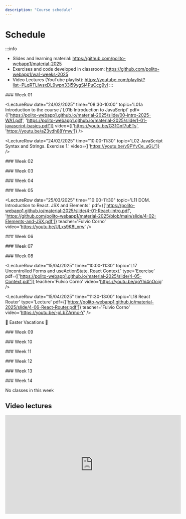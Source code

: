```yaml
---
description: "Course schedule"
---
```




# Schedule

:::info
- Slides and learning material: https://github.com/polito-webapp1/material-2025
- Exercises and code developed in classroom: https://github.com/polito-webapp1/wa1-weeks-2025
- Video Lectures (YouTube playlist): https://youtube.com/playlist?list=PLqRTLlwsxDL9wpn33l59ygSl4PuCcg9vI
:::

<LectureTable defaultTeacher="Fulvio Corno" defaultType="Lecture" showMaterial={true} language='EN'>

<LectureDivider>
### Week 01
</LectureDivider>


<LectureRow
    date="24/02/2025" time="08:30-10:00"
    topic='L01a Introduction to the course / L01b Introduction to JavaScript'
    pdf={['https://polito-webapp1.github.io/material-2025/slide/00-intro-2025-WA1.pdf', 'https://polito-webapp1.github.io/material-2025/slide/1-01-javascript-basics.pdf']}
    video={['https://youtu.be/G31Gnf7uETs', 'https://youtu.be/aZ3vdh88Ymw']}
/>

<LectureRow
    date="24/02/2025" time="10:00-11:30"
    topic='L02 JavaScript Syntax and Strings. Exercise 1.'
    video={['https://youtu.be/v9PYvCe_uGU']}
/>

<LectureRow
    date="28/02/2025" time="08:30-10:00"
    topic='L03 JavaScript Arrays. Exercise 2.'
    type='Exercise'
    video='https://youtu.be/-4mJevU_Fz8'
/>

<LectureRow
    date="28/02/2025" time="10:00-11:30"
    topic='L04 JavaScript Objects and Functions'
    pdf='https://polito-webapp1.github.io/material-2025/slide/1-02-javascript-objects-functions.pdf'
    video='https://youtu.be/KMZ8x9jifc0'
/>

<LectureRow
    topic='Week 01 exercises'
    github='https://github.com/polito-webapp1/wa1-weeks-2025/tree/main/week01'
    teacher='' type=''
/>

<LectureDivider>
### Week 02
</LectureDivider>

<LectureRow
    date="04/03/2025" time="10:00-11:30"
    topic='L05 Constructor Functions. Callbacks. Exercise 3.'
    github='https://github.com/polito-webapp1/wa1-weeks-2025/blob/main/week02/exercise3.md'
    video='https://youtu.be/LtiQMJjBR6w'
    teacher='Francesca Russo'
/>  

<LectureRow
    date="04/03/2025" time="11:30-13:00"
    topic='L06 Functional programming. Exercise 3 revisited.'
    pdf='https://polito-webapp1.github.io/material-2025/slide/1-03-javascript-async-programming.pdf'
    teacher='Fulvio Corno'
    video='https://youtu.be/zNfSB64oZdE'
/>

 <LectureRow
    date="" time=""
    type='Lab'
    topic='Overall labs specification'
    teacher=''
    pdf='https://polito-webapp1.github.io/lab-2025/Lab00/Lab00.pdf'
/> 

<LectureRow
    date="07/03/2025" time="08:30-10:00"
    type='Lab'
    topic='Lab 01 - Group 1'
    teacher='Francesca Russo'
    pdf='https://polito-webapp1.github.io/lab-2025/Lab01/Lab01.pdf'
/>

<LectureRow
    date="07/03/2025" time="10:00-11:30"
    type='Lab'
    topic='Lab 01 - Group 2'
    teacher='Francesca Russo'
    pdf='https://polito-webapp1.github.io/lab-2025/Lab01/Lab01.pdf'
/>

<LectureRow
    topic='Week 02 exercises'
    teacher='' type=''
    github='https://github.com/polito-webapp1/wa1-weeks-2025/tree/main/week02'
/>


<LectureDivider>
### Week 03
</LectureDivider>

<LectureRow
    date="11/03/2025" time="10:00-11:30"
    topic='L07 JavaScript Asynchronous Programming. Interfacing with SQLite.'
    pdf='https://polito-webapp1.github.io/material-2025/slide/1-03-javascript-async-programming.pdf'
    teacher='Fulvio Corno'
    video='https://youtu.be/mfkbD1NLhTY'
/>  

<LectureRow
    date="11/03/2025" time="11:30-13:00"
    topic='L08 Promises. Exercise on Asynchronous Programming.'
    github='https://github.com/polito-webapp1/wa1-weeks-2025/blob/main/week03/exercise%204.md'
    type='Exercise'
    teacher='Fulvio Corno'
    video='https://youtu.be/Ztny1n6PC0U'
/>

<LectureRow
    date="14/03/2025" time="08:30-10:00"
    type='Lab'
    topic='Lab 02 - Group 1'
    pdf = 'https://polito-webapp1.github.io/lab-2025/Lab02/Lab02.pdf'
    teacher='Francesca Russo'
/>

<LectureRow
    date="14/03/2025" time="10:00-11:30"
    type='Lab'
    topic='Lab 02 - Group 2'
    pdf = 'https://polito-webapp1.github.io/lab-2025/Lab02/Lab02.pdf'
    teacher='Francesca Russo'
/>

<LectureRow
    topic='Week 03 exercises'
    teacher='' type=''
    github='https://github.com/polito-webapp1/wa1-weeks-2025/tree/main/week03'
/>


<LectureDivider>
### Week 04
</LectureDivider>

<LectureRow
    date="18/03/2025" time="10:00-11:30"
    topic='L09 Web Architectures. ExpressJS'
    pdf='https://polito-webapp1.github.io/material-2025/slide/2-01-Express.pdf'
    video='https://youtu.be/qg8kAWzzyO8'
    teacher='Fulvio Corno'
/>  

<LectureRow
    date="11/03/2025" time="11:30-13:00"
    topic='L10 HTTP APIs. Web API design.'
    type='Exercise'
    pdf='https://polito-webapp1.github.io/material-2025/slide/2-02-API.pdf'
    github='https://github.com/polito-webapp1/wa1-weeks-2025/blob/main/week04/exercise%205.md'
    video='https://youtu.be/hYFKFNfWF7E'
    teacher='Fulvio Corno'
/>

<LectureRow
    date="21/03/2025" time="08:30-10:00"
    type='Lab'
    topic='Lab 03 - Group 1'
    teacher='Francesca Russo'
    pdf = 'https://polito-webapp1.github.io/lab-2025/Lab03/Lab03.pdf'
/>

<LectureRow
    date="21/03/2025" time="10:00-11:30"
    type='Lab'
    topic='Lab 03 - Group 2'
    teacher='Francesca Russo'
    pdf = 'https://polito-webapp1.github.io/lab-2025/Lab03/Lab03.pdf'
/>

<LectureRow
    topic='Week 04 exercises'
    teacher='' type=''
    github='https://github.com/polito-webapp1/wa1-weeks-2025/tree/main/week04'
/>


<LectureDivider>
### Week 05
</LectureDivider>

<LectureRow
    date='' time=''
    topic='Reading: HTML and CSS'
    type='Self-Study'
    pdf='https://polito-webapp1.github.io/material-2025/readings/3-0-reading-html-css.pdf'
    teacher=''
/>

<LectureRow
    date="25/03/2025" time="10:00-11:30"
    topic='L11 DOM. Introduction to React. JSX and Elements.'
    pdf={['https://polito-webapp1.github.io/material-2025/slide/4-01-React-intro.pdf', 'https://github.com/polito-webapp1/material-2025/blob/main/slide/4-02-Elements-and-JSX.pdf']}
    teacher='Fulvio Corno'
    video='https://youtu.be/ULxs9K8Lxrw'
/>  

<LectureRow
    date="25/03/2025" time="11:30-13:00"
    topic='L12 Exercise on HTML, CSS and Bootstrap.'
    type='Exercise'
    teacher='Francesca Russo'
    video='https://youtu.be/y-CqDZF3LD0'
/>

<LectureRow
    date="28/03/2025" time="08:30-10:00"
    type='ONLINE Lab 🛜'
    topic='Lab 04 - Group 1 (ONLINE)'
    teacher='Francesca Russo'
    pdf = 'https://polito-webapp1.github.io/lab-2025/Lab04/Lab04.pdf'
/>

<LectureRow
    date="28/03/2025" time="10:00-11:30"
    type='ONLINE Lab 🛜'
    topic='Lab 04 - Group 2 (ONLINE)'
    teacher='Francesca Russo'
    pdf = 'https://polito-webapp1.github.io/lab-2025/Lab04/Lab04.pdf'
/>

<LectureRow
    topic='Week 05 exercises'
    teacher='' type=''
    github='https://github.com/polito-webapp1/wa1-weeks-2025/tree/main/week05' 
/>

<LectureDivider>
### Week 06
</LectureDivider>

<LectureRow
    date="01/04/2025" time="10:00-11:30"
    topic='L13 React Exercise'
    type='ONLINE Exercise 🛜'
    teacher='Fulvio Corno'
    video='https://youtu.be/Qi3oTsBO31Y'
/>  

<LectureRow
    date="01/04/2025" time="11:30-13:00"
    topic='L14 React: Components and State'
    type='ONLINE Lecture 🛜'
    pdf='https://polito-webapp1.github.io/material-2025/slide/4-03-Components-and-state.pdf'
    github='https://github.com/polito-webapp1/wa1-weeks-2025/blob/main/week06/exercise.md'
    teacher='Fulvio Corno'
    video='https://youtu.be/YhPpHJ0fnfI'
/>

<LectureRow
    date="04/04/2025" time="08:30-10:00"
    type='Lab'
    topic='Lab 05 - Group 1'
    teacher='Francesca Russo'
    pdf = 'https://polito-webapp1.github.io/lab-2025/Lab05/Lab05.pdf'
/>

<LectureRow
    date="04/04/2025" time="10:00-11:30"
    type='Lab'
    topic='Lab 05 - Group 2'
    teacher='Francesca Russo'
    pdf = 'https://polito-webapp1.github.io/lab-2025/Lab05/Lab05.pdf'
/>

<LectureRow
    topic='Week 06 exercises'
    teacher='' type=''
    github='https://github.com/polito-webapp1/wa1-weeks-2025/tree/main/week06'  
/>

<LectureDivider>
### Week 07
</LectureDivider>

<LectureRow
    date="08/04/2025" time="10:00-11:30"
    topic='L15 State updating. Forms in React.'
    pdf='https://polito-webapp1.github.io/material-2025/slide/4-04-Forms.pdf'
    type='Lecture'
    teacher='Fulvio Corno'
    video='https://youtu.be/VwxsUr913_M'
/>  

<LectureRow
    date="08/04/2025" time="11:30-13:00"
    topic='L16 Exercise on Forms'
    type='Exercise'
    teacher='Fulvio Corno'
    video='https://youtu.be/mjGSA5BWTUQ'
/>

<LectureRow
    date="11/04/2025" time="08:30-10:00"
    type='Lab'
    topic='Lab 06 - Group 1'
    teacher='Francesca Russo'
    pdf = 'https://polito-webapp1.github.io/lab-2025/Lab06/Lab06.pdf'
/>

<LectureRow
    date="11/04/2025" time="10:00-11:30"
    type='Lab'
    topic='Lab 06 - Group 2'
    teacher='Francesca Russo'
    pdf = 'https://polito-webapp1.github.io/lab-2025/Lab06/Lab06.pdf'
/>

<LectureRow
    topic='Week 07 exercises'
    teacher='' type=''
    github='https://github.com/polito-webapp1/wa1-weeks-2025/tree/main/week07'
/>

<LectureDivider>
### Week 08
</LectureDivider>

<LectureRow
    date="15/04/2025" time="10:00-11:30"
    topic='L17 Uncontrolled Forms and useActionState. React Context.'
    type='Exercise'
    pdf={['https://polito-webapp1.github.io/material-2025/slide/4-05-Context.pdf']}
    teacher='Fulvio Corno'
    video='https://youtu.be/qoYhi4nOoig'
/>  

<LectureRow
    date="15/04/2025" time="11:30-13:00"
    topic='L18 React Router'
    type='Lecture'
    pdf={['https://polito-webapp1.github.io/material-2025/slide/4-06-React-Router.pdf']}
    teacher='Fulvio Corno'
    video='https://youtu.be/-pLbZArmc-Y'
/>

<LectureRow
    topic='Week 08 exercises'
    teacher='' type=''
    github='https://github.com/polito-webapp1/wa1-weeks-2025/tree/main/week08'
/>

<LectureDivider variant='info'>🐣 Easter Vacations 🐇</LectureDivider>


<LectureDivider>
### Week 09
</LectureDivider>

<LectureRow
    date="29/04/2025" time="10:00-11:30"
    topic='L19 React Router - Exercise'
    video='https://youtu.be/oDY-6SzbMVA?si'
    type='Lecture'
    teacher='Francesca Russo'
/>  

<LectureRow
    date="29/04/2025" time="11:30-13:00"
    topic='L20'
    type='Exercise'
    teacher='Francesca Russo'
/>

<LectureRow
    date="02/05/2025" time="08:30-10:00"
    type='Lab'
    topic='Lab 07 - Group 1'
    teacher='Francesca Russo'
    pdf = 'https://polito-webapp1.github.io/lab-2025/Lab07/Lab07.pdf'
/>

<LectureRow
    date="02/05/2025" time="10:00-11:30"
    type='Lab'
    topic='Lab 07 - Group 2'
    teacher='Francesca Russo'
    pdf = 'https://polito-webapp1.github.io/lab-2025/Lab07/Lab07.pdf'
/>

<LectureRow
    topic='Week 09 exercises'
    teacher='' type=''
    github='https://github.com/polito-webapp1/wa1-weeks-2025/tree/main/week09'
/>

<LectureDivider>
### Week 10
</LectureDivider>

<LectureRow
    date="06/05/2025" time="10:00-11:30"
    topic='L21'
    type='Lecture'
    teacher='Fulvio Corno'
/>  

<LectureRow
    date="06/05/2025" time="11:30-13:00"
    topic='L22'
    type='Lecture'
    teacher='Fulvio Corno'
/>

<LectureRow
    date="09/05/2025" time="08:30-10:00"
    type='Lab'
    topic='Lab 08 - Group 1'
    teacher='Francesca Russo'
/>

<LectureRow
    date="02/05/2025" time="10:00-11:30"
    type='Lab'
    topic='Lab 08 - Group 2'
    teacher='Francesca Russo'
/>

<LectureRow
    topic='Week 10 exercises'
    teacher='' type=''
    github='https://github.com/polito-webapp1/wa1-weeks-2025/tree/main/week10'
/>

<LectureDivider>
### Week 11
</LectureDivider>

<LectureRow
    date="13/05/2025" time="10:00-11:30"
    topic='L23'
    type='Lecture'
    teacher='Fulvio Corno'
/>  

<LectureRow
    date="13/05/2025" time="11:30-13:00"
    topic='L24'
    type='Lecture'
    teacher='Fulvio Corno'
/>

<LectureRow
    date="16/05/2025" time="08:30-10:00"
    type='Lab'
    topic='Lab 09 - Group 1'
    teacher='Francesca Russo'
/>

<LectureRow
    date="16/05/2025" time="10:00-11:30"
    type='Lab'
    topic='Lab 09 - Group 2'
    teacher='Francesca Russo'
/>

<LectureRow
    topic='Week 11 exercises'
    teacher='' type=''
    github='https://github.com/polito-webapp1/wa1-weeks-2025/tree/main/week11'
/>

<LectureDivider>
### Week 12
</LectureDivider>

<LectureRow
    date="20/05/2025" time="10:00-11:30"
    topic='L25'
    type='Lecture'
    teacher='Francesca Russo'
/>  

<LectureRow
    date="20/05/2025" time="11:30-13:00"
    topic='L26'
    type='Lecture'
    teacher='Francesca Russo'
/>

<LectureRow
    date="23/05/2025" time="08:30-10:00"
    type='Lab'
    topic='Lab 09 - Group 1'
    teacher='Francesca Russo'
/>

<LectureRow
    date="23/05/2025" time="10:00-11:30"
    type='Lab'
    topic='Lab 09 - Group 2'
    teacher='Francesca Russo'
/>

<LectureRow
    topic='Week 12 exercises'
    teacher='' type=''
    github='https://github.com/polito-webapp1/wa1-weeks-2025/tree/main/week12'
/>

<LectureDivider>
### Week 13
</LectureDivider>

<LectureRow
    date="27/05/2025" time="10:00-11:30"
    topic='L27'
    type='Lecture'
    teacher='Francesca Russo'
/>  

<LectureRow
    date="27/05/2025" time="11:30-13:00"
    topic='L28'
    type='Lecture'
    teacher='Francesca Russo'
/>

<LectureRow
    date="30/05/2025" time="08:30-10:00"
    type='Lab'
    topic='Lab 09 - Group 1'
    teacher='Francesca Russo'
/>

<LectureRow
    date="30/05/2025" time="10:00-11:30"
    type='Lab'
    topic='Lab 09 - Group 2'
    teacher='Francesca Russo'
/>

<LectureRow
    topic='Week 13 exercises'
    teacher='' type=''
    github='https://github.com/polito-webapp1/wa1-weeks-2025/tree/main/week13'
/>

<LectureDivider>
### Week 14
</LectureDivider>

<LectureDivider>No classes in this week</LectureDivider>

<LectureRow
    date="06/06/2025" time="08:30-10:00"
    type='Lab'
    topic='Lab 09 - Group 1'
    teacher='Francesca Russo'
/>

<LectureRow
    date="06/06/2025" time="10:00-11:30"
    type='Lab'
    topic='Lab 09 - Group 2'
    teacher='Francesca Russo'
/>

<LectureRow
    topic='Week 14 exercises'
    teacher='' type=''
    github='https://github.com/polito-webapp1/wa1-weeks-2025/tree/main/week14'
/>



</LectureTable>

## Video lectures



<iframe width="560" height="315" src="https://www.youtube.com/embed/videoseries?list=PLqRTLlwsxDL9wpn33l59ygSl4PuCcg9vI" title="YouTube video player" frameBorder="0" allow="accelerometer; autoplay; clipboard-write; encrypted-media; gyroscope; picture-in-picture; web-share" allowFullScreen></iframe>

